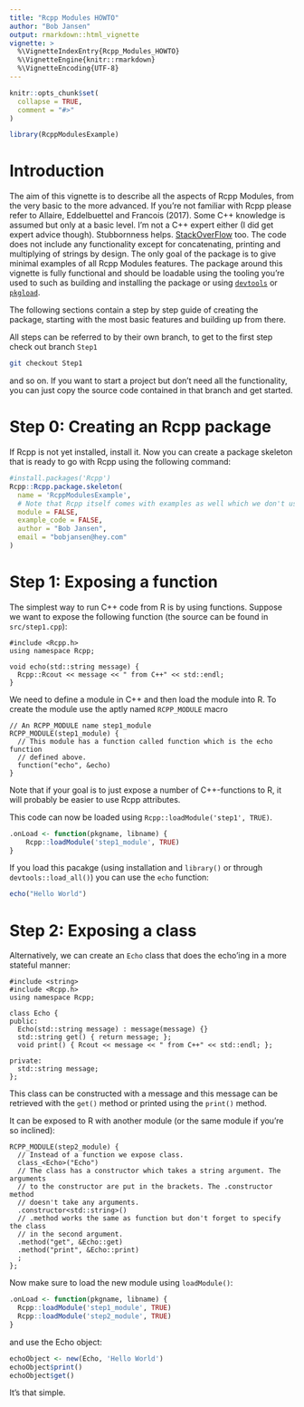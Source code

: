 ```yaml
---
title: "Rcpp Modules HOWTO"
author: "Bob Jansen"
output: rmarkdown::html_vignette
vignette: >
  %\VignetteIndexEntry{Rcpp_Modules_HOWTO}
  %\VignetteEngine{knitr::rmarkdown}
  %\VignetteEncoding{UTF-8}
---
```


```r
knitr::opts_chunk$set(
  collapse = TRUE,
  comment = "#>"
)
```

```r
library(RcppModulesExample)
```

# Introduction

The aim of this vignette is to describe all the aspects of Rcpp Modules, from
the very basic to the more advanced. If you're not familiar with Rcpp please
refer to Allaire, Eddelbuettel and Francois (2017). Some C++ knowledge is
assumed but only at a basic level. I'm not a C++ expert either (I did get
expert advice though). Stubbornness helps.
[StackOverFlow](https://stackoverflow.com/questions/tagged/rcpp) too. The code
does not include any functionality except for concatenating, printing and
multiplying of strings by design. The only goal of the package is to give
minimal examples of all Rcpp Modules features. The package around this vignette
is fully functional and should be loadable using the tooling you're used to
such as building and installing the package or using
[`devtools`](https://cran.r-project.org/web/packages/devtools/) or
[`pkgload`](https://cran.r-project.org/web/packages/pkgload/).

The following sections contain a step by step guide of creating the package,
starting with the most basic features and building up from there.

All steps can be referred to by their own branch, to get to the first step
check out branch `Step1`
```bash
git checkout Step1
```
and so on. If you want to start a project but don't need all the functionality,
you can just copy the source code contained in that branch and get started.

# Step 0: Creating an Rcpp package

If Rcpp is not yet installed, install it. Now you can create a package skeleton
that is ready to go with Rcpp using the following command:

```r
#install.packages('Rcpp')
Rcpp::Rcpp.package.skeleton(
  name = 'RcppModulesExample',
  # Note that Rcpp itself comes with examples as well which we don't use.
  module = FALSE,
  example_code = FALSE,
  author = "Bob Jansen",
  email = "bobjansen@hey.com"
)
```

# Step 1: Exposing a function

The simplest way to run C++ code from R is by using functions. Suppose we want
to expose the following function (the source can be found in `src/step1.cpp`):

```Rcpp
#include <Rcpp.h>
using namespace Rcpp;

void echo(std::string message) {
  Rcpp::Rcout << message << " from C++" << std::endl;
}
```
We need to define a module in C++ and then load the module into R. To create
the module use the aptly named `RCPP_MODULE` macro
```Rcpp
// An RCPP_MODULE name step1_module
RCPP_MODULE(step1_module) {
  // This module has a function called function which is the echo function
  // defined above.
  function("echo", &echo)
}
```

Note that if your goal is to just expose a number of C++-functions to R, it
will probably be easier to use Rcpp attributes.

This code can now be loaded using `Rcpp::loadModule('step1', TRUE)`.
```r
.onLoad <- function(pkgname, libname) {
    Rcpp::loadModule('step1_module', TRUE)
}
```
If you load this pacakge (using installation and `library()` or through
`devtools::load_all()`) you can use the `echo` function:
```r
echo("Hello World")
```

# Step 2: Exposing a class

Alternatively, we can create an `Echo` class that does the echo'ing in a more
stateful manner:
```Rcpp
#include <string>
#include <Rcpp.h>
using namespace Rcpp;

class Echo {
public:
  Echo(std::string message) : message(message) {}
  std::string get() { return message; };
  void print() { Rcout << message << " from C++" << std::endl; };

private:
  std::string message;
};
```
This class can be constructed with a message and this message can be retrieved
with the `get()` method or printed using the `print()` method.

It can be exposed to R with another module (or the same module if you're so
inclined):
```Rcpp
RCPP_MODULE(step2_module) {
  // Instead of a function we expose class.
  class_<Echo>("Echo")
  // The class has a constructor which takes a string argument. The arguments
  // to the constructor are put in the brackets. The .constructor method
  // doesn't take any arguments.
  .constructor<std::string>()
  // .method works the same as function but don't forget to specify the class
  // in the second argument.
  .method("get", &Echo::get)
  .method("print", &Echo::print)
  ;
};
```

Now make sure to load the new module using `loadModule()`:
```r
.onLoad <- function(pkgname, libname) {
  Rcpp::loadModule('step1_module', TRUE)
  Rcpp::loadModule('step2_module', TRUE)
}
```
and use the Echo object:
```r
echoObject <- new(Echo, 'Hello World')
echoObject$print()
echoObject$get()
```
It's that simple.
